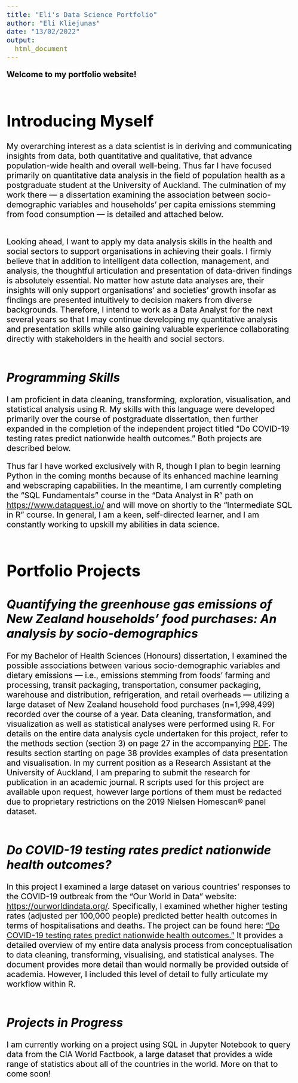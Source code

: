 ```yaml
---
title: "Eli's Data Science Portfolio"
author: "Eli Kliejunas"
date: "13/02/2022"
output: 
  html_document
---
```


<style type="text/css">
  body{
  font-size: 16pt;
  color: black; 
}
</style>


**Welcome to my portfolio website!** <br><br>


# **Introducing Myself**

My overarching interest as a data scientist is in deriving and communicating insights from data, both quantitative and qualitative, that advance population-wide health and overall well-being. Thus far I have focused primarily on quantitative data analysis in the field of population health as a postgraduate student at the University of Auckland. The culmination of my work there — a dissertation examining the association between socio-demographic variables and households' per capita emissions stemming from food consumption — is detailed and attached below. <br><br>

Looking ahead, I want to apply my data analysis skills in the health and social sectors to support organisations in achieving their goals. I firmly believe that in addition to intelligent data collection, management, and analysis, the thoughtful articulation and presentation of data-driven findings is absolutely essential. No matter how astute data analyses are, their insights will only support organisations' and societies' growth insofar as findings are presented intuitively to decision makers from diverse backgrounds. Therefore, I intend to work as a Data Analyst for the next several years so that I may continue developing my quantitative analysis and presentation skills while also gaining valuable experience collaborating directly with stakeholders in the health and social sectors.<br><br>

## *Programming Skills*
I am proficient in data cleaning, transforming, exploration, visualisation, and statistical analysis using R. My skills with this language were developed primarily over the course of postgraduate dissertation, then further expanded in the completion of the independent project titled "Do COVID-19 testing rates predict nationwide health outcomes." Both projects are described below.

Thus far I have worked exclusively with R, though I plan to begin learning Python in the coming months because of its enhanced machine learning and webscraping capabilities. In the meantime, I am currently completing the "SQL Fundamentals" course in the "Data Analyst in R" path on <https://www.dataquest.io/> and will move on shortly to the "Intermediate SQL in R" course. In general, I am a keen, self-directed learner, and I am constantly working to upskill my abilities in data science. <br><br>  

# **Portfolio Projects**

## *Quantifying the greenhouse gas emissions of New Zealand households’ food purchases: An analysis by socio-demographics*

For my Bachelor of Health Sciences (Honours) dissertation, I examined the  possible associations between various socio-demographic variables and dietary emissions — i.e., emissions stemming from foods' farming and processing, transit packaging, transportation, consumer packaging, warehouse and distribution, refrigeration, and retail overheads —  utilizing a large dataset of New Zealand household food purchases (n=1,998,499) recorded over the course of a year. Data cleaning, transformation, and visualization as well as statistical analyses were performed using R. For details on the entire data analysis cycle undertaken for this project, refer to the methods section (section 3) on page 27 in the accompanying <a href="https://elidjunas.github.io/portfolio/Dissertation.pdf" target="_blank">PDF</a>. The results section starting on page 38 provides examples of data presentation and visualisation. In my current position as a Research Assistant at the University of Auckland, I am preparing to submit the research for publication in an academic journal. R scripts used for this project are available upon request, however large portions of them must be redacted due to proprietary restrictions on the 2019 Nielsen Homescan® panel dataset. <br><br>

## *Do COVID-19 testing rates predict nationwide health outcomes?*

In this project I examined a large dataset on various countries' responses to the COVID-19 outbreak from the "Our World in Data" website: <https://ourworldindata.org/>. Specifically, I examined whether higher testing rates (adjusted per 100,000 people) predicted better health outcomes in terms of hospitalisations and deaths. The project can be found here: <a href="https://elidjunas.github.io/portfolio/covid_testing.html">"Do COVID-19 testing rates predict nationwide health outcomes."</a> It provides a detailed overview of my entire data analysis process from conceptualisation to data cleaning, transforming, visualising, and statistical analyses. The document provides more detail than would normally be provided outside of academia. However, I included this level of detail to fully articulate my workflow within R. <br><br>


## *Projects in Progress*
I am currently working on a project using SQL in Jupyter Notebook to query data from the CIA World Factbook, a large dataset that provides a wide range of statistics about all of the countries in the world. More on that to come soon!


